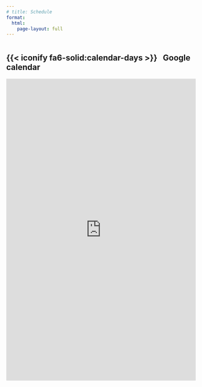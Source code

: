 ```yaml
---
# title: Schedule
format:
  html:
    page-layout: full
---
```


:::: {style='margin-top: 3em;'}
::::

## {{< iconify fa6-solid:calendar-days >}} &nbsp; Google calendar


<iframe src="https://calendar.google.com/calendar/embed?height=600&amp;wkst=1&amp;bgcolor=%23ffffff&amp;ctz=Europe%2FParis&amp;src=ce6aa1df5deecff9e399ada1ca53323a5752b4a29e50df8e6a5d8ef4ad9db118%40group.calendar.google.com&amp;ctz=Europe%2FParis;color=%233F51B5&amp;mode=AGENDA&amp;hl=en&amp;showTitle=0&amp;showCalendars=0"
        style="border:0" scrolling="no" height="800" frameborder="0" width="100%"></iframe>

